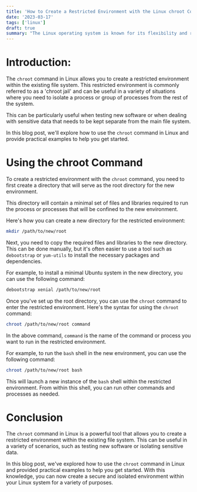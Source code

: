 ```yaml
---
title: 'How to Create a Restricted Environment with the Linux chroot Command'
date: '2023-03-17'
tags: ['linux']
draft: true
summary: "The Linux operating system is known for its flexibility and robustness. One of the many powerful tools available in Linux is the chroot command, which can be used to create a restricted environment within the existing file system. This can be useful in a variety of scenarios, such as testing new software or isolating sensitive data. In this article, we'll explore how to use the chroot command in Linux and provide practical examples to help you get started."
---
```


# Introduction:

The `chroot` command in Linux allows you to create a restricted environment within the existing file system. This restricted environment is commonly referred to as a 'chroot jail' and can be useful in a variety of situations where you need to isolate a process or group of processes from the rest of the system.

This can be particularly useful when testing new software or when dealing with sensitive data that needs to be kept separate from the main file system.

In this blog post, we'll explore how to use the `chroot` command in Linux and provide practical examples to help you get started.

# Using the chroot Command

To create a restricted environment with the `chroot` command, you need to first create a directory that will serve as the root directory for the new environment.

This directory will contain a minimal set of files and libraries required to run the process or processes that will be confined to the new environment.

Here's how you can create a new directory for the restricted environment:

```bash
mkdir /path/to/new/root
```

Next, you need to copy the required files and libraries to the new directory. This can be done manually, but it's often easier to use a tool such as `debootstrap` or `yum-utils` to install the necessary packages and dependencies.

For example, to install a minimal Ubuntu system in the new directory, you can use the following command:

```bash
debootstrap xenial /path/to/new/root
```

Once you've set up the root directory, you can use the `chroot` command to enter the restricted environment. Here's the syntax for using the `chroot` command:

```bash
chroot /path/to/new/root command
```

In the above command, `command` is the name of the command or process you want to run in the restricted environment.

For example, to run the `bash` shell in the new environment, you can use the following command:

```bash
chroot /path/to/new/root bash
```

This will launch a new instance of the `bash` shell within the restricted environment. From within this shell, you can run other commands and processes as needed.

# Conclusion

The `chroot` command in Linux is a powerful tool that allows you to create a restricted environment within the existing file system. This can be useful in a variety of scenarios, such as testing new software or isolating sensitive data.

In this blog post, we've explored how to use the `chroot` command in Linux and provided practical examples to help you get started. With this knowledge, you can now create a secure and isolated environment within your Linux system for a variety of purposes.
